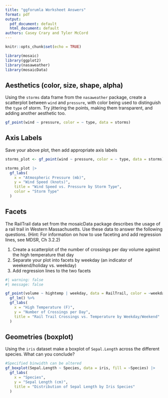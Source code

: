 ```yaml
---
title: "ggforumla Worksheet Answers"
format: pdf
output:
  pdf_document: default
  html_document: default
authors: Casey Crary and Tyler McCord
---
```


```r
knitr::opts_chunk$set(echo = TRUE)
```

```r
library(mosaic)
library(ggplot2)
library(nasaweather)
library(mosaicData)
```

## Aesthetics (color, size, shape, alpha)

Using the `storms` data frame from the `nasaweather` package, create a scatterplot between `wind` and `pressure`, with color being used to distinguish the `type` of storm.  Try jittering the points, making them transparent, and adding another aesthetic too.

```r
gf_point(wind ~ pressure, color = ~ type, data = storms)
```

## Axis Labels

Save your above plot, then add appropriate axis labels

```r
storms_plot <- gf_point(wind ~ pressure, color = ~ type, data = storms)

storms_plot |>
  gf_labs(
    x = "Atmospheric Pressure (mb)",
    y = "Wind Speed (knots)",
    title = "Wind Speed vs. Pressure by Storm Type",
    color = "Storm Type"
  )

```

## Facets

The RailTrail data set from the mosaicData package describes the usage of a rail trail in Western Massachusetts. Use these data to answer the following questions. (Hint: For information on how to use faceting and add regression lines, see MDSR, Ch 3.2.2)

1. Create a scatterplot of the number of crossings per day volume against the high temperature that day  
2. Separate your plot into facets by weekday (an indicator of weekend/holiday vs. weekday)  
3. Add regression lines to the two facets  

```r
#| warning: false
#| message: false

gf_point(volume ~ hightemp | weekday, data = RailTrail, color = ~weekday, alpha = 0.6) |>
  gf_lm() %>%
  gf_labs(
    x = "High Temperature (F)",
    y = "Number of Crossings per Day",
    title = "Rail Trail Crossings vs. Temperature by Weekday/Weekend"
  )

```

## Geometries (boxplot)

Using the `iris` dataset make a boxplot of `Sepal.Length` across the different species.  What can you conclude?

```r
#Specified binwidth can be altered
gf_boxplot(Sepal.Length ~ Species, data = iris, fill = ~Species) |>
  gf_labs(
    x = "Species",
    y = "Sepal Length (cm)",
    title = "Distribution of Sepal Length by Iris Species"
  )

```



